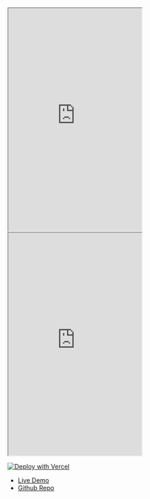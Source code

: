 

<Frame>
<iframe src="https://snippyly-docs.github.io/video-editor-react-demo"
    class="w-full"
    height="500px"
    title="heuristic-albattani-lm4t9i"
    allow="accelerometer; ambient-light-sensor; camera; encrypted-media; geolocation; gyroscope; hid; microphone; midi; payment; usb; vr; xr-spatial-tracking"
    sandbox="allow-forms allow-modals allow-popups allow-presentation allow-same-origin allow-scripts"
></iframe>
</Frame>

<br/>

<Frame>
<iframe src="https://codesandbox.io/embed/github/Snippyly-Docs/video-editor-react-demo/tree/main/?fontsize=14&hidenavigation=1&module=%2Fsrc%2FApp.tsx&theme=dark&view=editor"
    class="w-full"
    height="500px"
    title="heuristic-albattani-lm4t9i"
    allow="accelerometer; ambient-light-sensor; camera; encrypted-media; geolocation; gyroscope; hid; microphone; midi; payment; usb; vr; xr-spatial-tracking"
    sandbox="allow-forms allow-modals allow-popups allow-presentation allow-same-origin allow-scripts"
></iframe>
</Frame>



[![Deploy with Vercel](https://vercel.com/button)](https://vercel.com/new/clone?repository-url=https://github.com/Snippyly-Docs/video-editor-react-demo)

- [Live Demo](https://snippyly-docs.github.io/video-editor-react-demo)
- [Github Repo](https://github.com/Snippyly-Docs/video-editor-react-demo)
